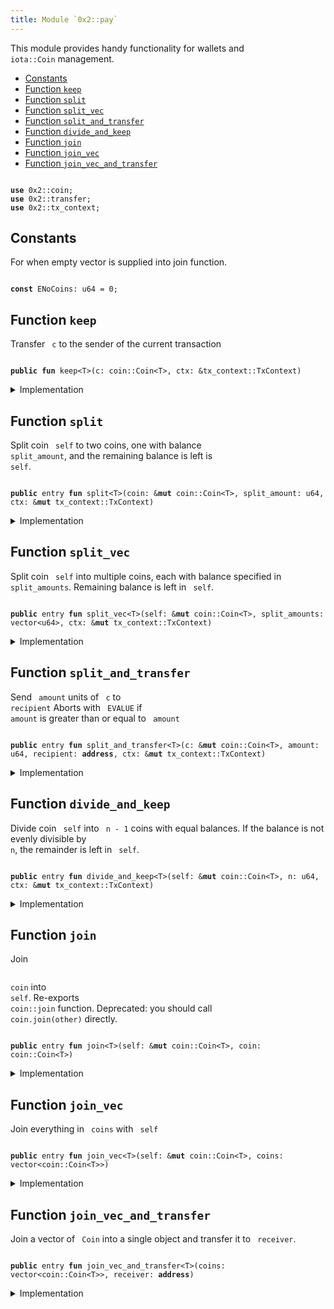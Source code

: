 ```yaml
---
title: Module `0x2::pay`
---
```


This module provides handy functionality for wallets and <code>
iota::Coin</code> management.


-  [Constants](#@Constants_0)
-  [Function `keep`](#0x2_pay_keep)
-  [Function `split`](#0x2_pay_split)
-  [Function `split_vec`](#0x2_pay_split_vec)
-  [Function `split_and_transfer`](#0x2_pay_split_and_transfer)
-  [Function `divide_and_keep`](#0x2_pay_divide_and_keep)
-  [Function `join`](#0x2_pay_join)
-  [Function `join_vec`](#0x2_pay_join_vec)
-  [Function `join_vec_and_transfer`](#0x2_pay_join_vec_and_transfer)


<pre><code>
<b>use</b> <Link href="../iota-framework/coin#0x2_coin">0x2::coin</Link>;
<b>use</b> <Link href="../iota-framework/transfer#0x2_transfer">0x2::transfer</Link>;
<b>use</b> <Link href="../iota-framework/tx_context#0x2_tx_context">0x2::tx_context</Link>;
</code></pre>



<Link id="@Constants_0"></Link>

## Constants


<Link id="0x2_pay_ENoCoins"></Link>

For when empty vector is supplied into join function.


<pre><code>
<b>const</b> <Link href="../iota-framework/pay#0x2_pay_ENoCoins">ENoCoins</Link>: u64 = 0;
</code></pre>



<Link id="0x2_pay_keep"></Link>

## Function `keep`

Transfer <code>
c</code> to the sender of the current transaction


<pre><code>
<b>public</b> <b>fun</b> <Link href="../iota-framework/pay#0x2_pay_keep">keep</Link>&lt;T&gt;(c: <Link href="../iota-framework/coin#0x2_coin_Coin">coin::Coin</Link>&lt;T&gt;, ctx: &<Link href="../iota-framework/tx_context#0x2_tx_context_TxContext">tx_context::TxContext</Link>)
</code></pre>



<details>
<summary>Implementation</summary>


<pre><code>
<b>public</b> <b>fun</b> <Link href="../iota-framework/pay#0x2_pay_keep">keep</Link>&lt;T&gt;(c: Coin&lt;T&gt;, ctx: &TxContext) \{
    <Link href="../iota-framework/transfer#0x2_transfer_public_transfer">transfer::public_transfer</Link>(c, ctx.sender())
}
</code></pre>



</details>

<Link id="0x2_pay_split"></Link>

## Function `split`

Split coin <code>
self</code> to two coins, one with balance <code>
split_amount</code>,
and the remaining balance is left is <code>
self</code>.


<pre><code>
<b>public</b> entry <b>fun</b> <Link href="../iota-framework/pay#0x2_pay_split">split</Link>&lt;T&gt;(<Link href="../iota-framework/coin#0x2_coin">coin</Link>: &<b>mut</b> <Link href="../iota-framework/coin#0x2_coin_Coin">coin::Coin</Link>&lt;T&gt;, split_amount: u64, ctx: &<b>mut</b> <Link href="../iota-framework/tx_context#0x2_tx_context_TxContext">tx_context::TxContext</Link>)
</code></pre>



<details>
<summary>Implementation</summary>


<pre><code>
<b>public</b> entry <b>fun</b> <Link href="../iota-framework/pay#0x2_pay_split">split</Link>&lt;T&gt;(
    <Link href="../iota-framework/coin#0x2_coin">coin</Link>: &<b>mut</b> Coin&lt;T&gt;, split_amount: u64, ctx: &<b>mut</b> TxContext
) \{
    <Link href="../iota-framework/pay#0x2_pay_keep">keep</Link>(<Link href="../iota-framework/coin#0x2_coin">coin</Link>.<Link href="../iota-framework/pay#0x2_pay_split">split</Link>(split_amount, ctx), ctx)
}
</code></pre>



</details>

<Link id="0x2_pay_split_vec"></Link>

## Function `split_vec`

Split coin <code>
self</code> into multiple coins, each with balance specified
in <code>
split_amounts</code>. Remaining balance is left in <code>
self</code>.


<pre><code>
<b>public</b> entry <b>fun</b> <Link href="../iota-framework/pay#0x2_pay_split_vec">split_vec</Link>&lt;T&gt;(self: &<b>mut</b> <Link href="../iota-framework/coin#0x2_coin_Coin">coin::Coin</Link>&lt;T&gt;, split_amounts: <Link href="../move-stdlib/vector#0x1_vector">vector</Link>&lt;u64&gt;, ctx: &<b>mut</b> <Link href="../iota-framework/tx_context#0x2_tx_context_TxContext">tx_context::TxContext</Link>)
</code></pre>



<details>
<summary>Implementation</summary>


<pre><code>
<b>public</b> entry <b>fun</b> <Link href="../iota-framework/pay#0x2_pay_split_vec">split_vec</Link>&lt;T&gt;(
    self: &<b>mut</b> Coin&lt;T&gt;, split_amounts: <Link href="../move-stdlib/vector#0x1_vector">vector</Link>&lt;u64&gt;, ctx: &<b>mut</b> TxContext
) \{
    <b>let</b> (<b>mut</b> i, len) = (0, split_amounts.length());
    <b>while</b> (i &lt; len) \{
        <Link href="../iota-framework/pay#0x2_pay_split">split</Link>(self, split_amounts[i], ctx);
        i = i + 1;
    };
}
</code></pre>



</details>

<Link id="0x2_pay_split_and_transfer"></Link>

## Function `split_and_transfer`

Send <code>
amount</code> units of <code>
c</code> to <code>
recipient</code>
Aborts with <code>
EVALUE</code> if <code>
amount</code> is greater than or equal to <code>
amount</code>


<pre><code>
<b>public</b> entry <b>fun</b> <Link href="../iota-framework/pay#0x2_pay_split_and_transfer">split_and_transfer</Link>&lt;T&gt;(c: &<b>mut</b> <Link href="../iota-framework/coin#0x2_coin_Coin">coin::Coin</Link>&lt;T&gt;, amount: u64, recipient: <b>address</b>, ctx: &<b>mut</b> <Link href="../iota-framework/tx_context#0x2_tx_context_TxContext">tx_context::TxContext</Link>)
</code></pre>



<details>
<summary>Implementation</summary>


<pre><code>
<b>public</b> entry <b>fun</b> <Link href="../iota-framework/pay#0x2_pay_split_and_transfer">split_and_transfer</Link>&lt;T&gt;(
    c: &<b>mut</b> Coin&lt;T&gt;, amount: u64, recipient: <b>address</b>, ctx: &<b>mut</b> TxContext
) \{
    <Link href="../iota-framework/transfer#0x2_transfer_public_transfer">transfer::public_transfer</Link>(c.<Link href="../iota-framework/pay#0x2_pay_split">split</Link>(amount, ctx), recipient)
}
</code></pre>



</details>

<Link id="0x2_pay_divide_and_keep"></Link>

## Function `divide_and_keep`

Divide coin <code>
self</code> into <code>
n - 1</code> coins with equal balances. If the balance is
not evenly divisible by <code>
n</code>, the remainder is left in <code>
self</code>.


<pre><code>
<b>public</b> entry <b>fun</b> <Link href="../iota-framework/pay#0x2_pay_divide_and_keep">divide_and_keep</Link>&lt;T&gt;(self: &<b>mut</b> <Link href="../iota-framework/coin#0x2_coin_Coin">coin::Coin</Link>&lt;T&gt;, n: u64, ctx: &<b>mut</b> <Link href="../iota-framework/tx_context#0x2_tx_context_TxContext">tx_context::TxContext</Link>)
</code></pre>



<details>
<summary>Implementation</summary>


<pre><code>
<b>public</b> entry <b>fun</b> <Link href="../iota-framework/pay#0x2_pay_divide_and_keep">divide_and_keep</Link>&lt;T&gt;(
    self: &<b>mut</b> Coin&lt;T&gt;, n: u64, ctx: &<b>mut</b> TxContext
) \{
    <b>let</b> <b>mut</b> vec: <Link href="../move-stdlib/vector#0x1_vector">vector</Link>&lt;Coin&lt;T&gt;&gt; = self.divide_into_n(n, ctx);
    <b>let</b> (<b>mut</b> i, len) = (0, vec.length());
    <b>while</b> (i &lt; len) \{
        <Link href="../iota-framework/transfer#0x2_transfer_public_transfer">transfer::public_transfer</Link>(vec.pop_back(), ctx.sender());
        i = i + 1;
    };
    vec.destroy_empty();
}
</code></pre>



</details>

<Link id="0x2_pay_join"></Link>

## Function `join`

Join <code>
<Link href="../iota-framework/coin#0x2_coin">coin</Link></code> into <code>
self</code>. Re-exports <code>
<Link href="../iota-framework/coin#0x2_coin_join">coin::join</Link></code> function.
Deprecated: you should call <code>
<Link href="../iota-framework/coin#0x2_coin">coin</Link>.<Link href="../iota-framework/pay#0x2_pay_join">join</Link>(other)</code> directly.


<pre><code>
<b>public</b> entry <b>fun</b> <Link href="../iota-framework/pay#0x2_pay_join">join</Link>&lt;T&gt;(self: &<b>mut</b> <Link href="../iota-framework/coin#0x2_coin_Coin">coin::Coin</Link>&lt;T&gt;, <Link href="../iota-framework/coin#0x2_coin">coin</Link>: <Link href="../iota-framework/coin#0x2_coin_Coin">coin::Coin</Link>&lt;T&gt;)
</code></pre>



<details>
<summary>Implementation</summary>


<pre><code>
<b>public</b> entry <b>fun</b> <Link href="../iota-framework/pay#0x2_pay_join">join</Link>&lt;T&gt;(self: &<b>mut</b> Coin&lt;T&gt;, <Link href="../iota-framework/coin#0x2_coin">coin</Link>: Coin&lt;T&gt;) \{
    self.<Link href="../iota-framework/pay#0x2_pay_join">join</Link>(<Link href="../iota-framework/coin#0x2_coin">coin</Link>)
}
</code></pre>



</details>

<Link id="0x2_pay_join_vec"></Link>

## Function `join_vec`

Join everything in <code>
coins</code> with <code>
self</code>


<pre><code>
<b>public</b> entry <b>fun</b> <Link href="../iota-framework/pay#0x2_pay_join_vec">join_vec</Link>&lt;T&gt;(self: &<b>mut</b> <Link href="../iota-framework/coin#0x2_coin_Coin">coin::Coin</Link>&lt;T&gt;, coins: <Link href="../move-stdlib/vector#0x1_vector">vector</Link>&lt;<Link href="../iota-framework/coin#0x2_coin_Coin">coin::Coin</Link>&lt;T&gt;&gt;)
</code></pre>



<details>
<summary>Implementation</summary>


<pre><code>
<b>public</b> entry <b>fun</b> <Link href="../iota-framework/pay#0x2_pay_join_vec">join_vec</Link>&lt;T&gt;(self: &<b>mut</b> Coin&lt;T&gt;, <b>mut</b> coins: <Link href="../move-stdlib/vector#0x1_vector">vector</Link>&lt;Coin&lt;T&gt;&gt;) \{
    <b>let</b> (<b>mut</b> i, len) = (0, coins.length());
    <b>while</b> (i &lt; len) \{
        <b>let</b> <Link href="../iota-framework/coin#0x2_coin">coin</Link> = coins.pop_back();
        self.<Link href="../iota-framework/pay#0x2_pay_join">join</Link>(<Link href="../iota-framework/coin#0x2_coin">coin</Link>);
        i = i + 1
    };
    // safe because we've drained the <Link href="../move-stdlib/vector#0x1_vector">vector</Link>
    coins.destroy_empty()
}
</code></pre>



</details>

<Link id="0x2_pay_join_vec_and_transfer"></Link>

## Function `join_vec_and_transfer`

Join a vector of <code>
Coin</code> into a single object and transfer it to <code>
receiver</code>.


<pre><code>
<b>public</b> entry <b>fun</b> <Link href="../iota-framework/pay#0x2_pay_join_vec_and_transfer">join_vec_and_transfer</Link>&lt;T&gt;(coins: <Link href="../move-stdlib/vector#0x1_vector">vector</Link>&lt;<Link href="../iota-framework/coin#0x2_coin_Coin">coin::Coin</Link>&lt;T&gt;&gt;, receiver: <b>address</b>)
</code></pre>



<details>
<summary>Implementation</summary>


<pre><code>
<b>public</b> entry <b>fun</b> <Link href="../iota-framework/pay#0x2_pay_join_vec_and_transfer">join_vec_and_transfer</Link>&lt;T&gt;(<b>mut</b> coins: <Link href="../move-stdlib/vector#0x1_vector">vector</Link>&lt;Coin&lt;T&gt;&gt;, receiver: <b>address</b>) \{
    <b>assert</b>!(coins.length() &gt; 0, <Link href="../iota-framework/pay#0x2_pay_ENoCoins">ENoCoins</Link>);

    <b>let</b> <b>mut</b> self = coins.pop_back();
    <Link href="../iota-framework/pay#0x2_pay_join_vec">join_vec</Link>(&<b>mut</b> self, coins);
    <Link href="../iota-framework/transfer#0x2_transfer_public_transfer">transfer::public_transfer</Link>(self, receiver)
}
</code></pre>



</details>
